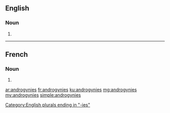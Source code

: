 ==English==

===Noun===
{{head|en|plural}}

# {{plural of|androgyny|lang=en}}

[[Category:English plurals ending in "-ies"]]

----

==French==

===Noun===
{{head|fr|plural}}

# {{plural of|androgynie|lang=fr}}

[[ar:androgynies]]
[[fr:androgynies]]
[[ku:androgynies]]
[[mg:androgynies]]
[[my:androgynies]]
[[simple:androgynies]]